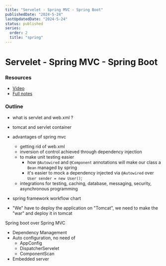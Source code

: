 ```yaml
---
title: "Servelet - Spring MVC - Spring Boot"
publishedDate: "2024-5-24"
lastUpdatedDate: "2024-5-24"
status: published
series:
  order: 2
  title: "spring"
---
```


# Servelet - Spring MVC - Spring Boot

### Resources
- [Video](https://www.youtube.com/watch?v=TMX1kQ4W4hI)
- [Full notes](https://notebook.zohopublic.in/public/notes/bietvaf4a031eeb7245f19e651a16232e077a)

### Outline
- what is servlet and web.xml ?
- tomcat and servlet container
- advantages of spring mvc
  - getting rid of web.xml
  - inversion of control achieved through dependency injection
  - to make unit testing easier
    - how `@Autowired` and `@Component` annotations will make our class a `Bean` managed by spring
    - it's easier to mock a dependency injected via `@Autowired` over `User sender = new User()`;
  - integrations for testing, caching, database, messaging, security, asynchronous programming
- spring framework workflow chart

- "We" have to deploy the application on "Tomcat", we need to make the "war" and deploy it in tomcat

Spring boot over Spring MVC
- Dependency Management
- Auto configuration, no need of
  - AppConfig
  - DispatcherServelet
  - ComponentScan
- Embedded server